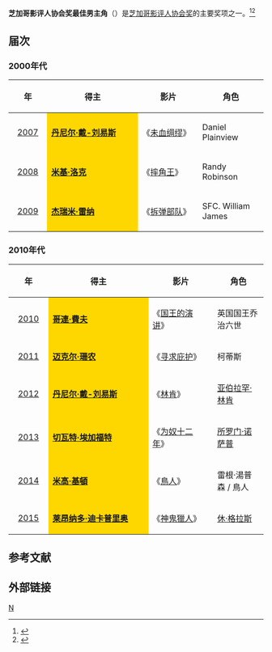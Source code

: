 '''芝加哥影评人协会奖最佳男主角'''（{{lang-en|'''Chicago Film Critics Association Award for Best Actor'''}}）是[[芝加哥影评人协会|芝加哥影评人协会奖]]的主要奖项之一。<ref>{{cite web |url=http://yule.sohu.com/20131218/n391983985.shtml |title=芝加哥等影评人协会扎堆颁奖 《为奴》所向披靡 |accessdate=2013 |publisher=搜狐网 |work= |language=zh-hans |archive-date=2014-03-23 |archive-url=https://web.archive.org/web/20140323044747/http://yule.sohu.com/20131218/n391983985.shtml |dead-url=no }}</ref><ref>{{cite web |url=http://ent.163.com/12/1219/11/8J3778M600034QN3.html |title=芝加哥影评人协会奖揭晓 《猎杀本拉登》横扫 |accessdate=2012 |publisher=网易 |work= |language=zh-hans |archive-date=2020-09-22 |archive-url=https://web.archive.org/web/20200922024640/http://ent.163.com/12/1219/11/8J3778M600034QN3.html |dead-url=no }}</ref>

== 届次 ==
=== 2000年代 ===
{| class="wikitable" width="95%" cellpadding="5"
|-
!width="100"|年
!width="450"|得主
!width="250"|影片
!width="200"|角色
|-
|style="text-align:center;"| [[第20届芝加哥影评人协会奖|2007]] || style="background:#FFD700;" | '''[[丹尼尔·戴-刘易斯|丹尼尔·戴-刘易斯]]''' || 《[[未血绸缪|未血绸缪]]》 || Daniel Plainview
|-
|style="text-align:center;"| [[第21届芝加哥影评人协会奖|2008]] ||  style="background:#FFD700;" | '''[[米基·洛克|米基·洛克]]''' || 《[[摔角王|摔角王]]》 || Randy Robinson
|-
|style="text-align:center;"| [[第22届芝加哥影评人协会奖|2009]] ||  style="background:#FFD700;" |'''[[杰瑞米·雷纳|杰瑞米·雷纳]]''' ||  《[[拆弹部队|拆弹部队]]》 || SFC. William James
|}

=== 2010年代 ===
{| class="wikitable" width="95%" cellpadding="5"
|-
!width="100"|年
!width="450"|得主
!width="250"|影片
!width="200"|角色
|-
|style="text-align:center;"| [[第23届芝加哥影评人协会奖|2010]] ||  style="background:#FFD700;" | '''[[哥連·費夫|哥連·費夫]]''' ||《[[国王的演讲|国王的演讲]]》  || 英国国王乔治六世 
|-
|style="text-align:center;"| [[第24届芝加哥影评人协会奖|2011]] ||  style="background:#FFD700;" | '''[[迈克尔·珊农|迈克尔·珊农]]''' || 《[[寻求庇护|寻求庇护]]》 || 柯蒂斯
|-
|style="text-align:center;"| [[第25届芝加哥影评人协会奖|2012]] ||  style="background:#FFD700;" | '''[[丹尼尔·戴-刘易斯|丹尼尔·戴-刘易斯]]'''||《[[林肯_(2012年电影)|林肯]]》  || [[亚伯拉罕·林肯|亚伯拉罕·林肯]]
|-
|style="text-align:center;"| [[第26届芝加哥影评人协会奖|2013]] || style="background:#FFD700;" | '''[[切瓦特·埃加福特|切瓦特·埃加福特]]'''|| 《[[为奴十二年|为奴十二年]]》  || [[所罗门·诺萨普|所罗门·诺萨普]] 
|-
|style="text-align:center;"| [[第27届芝加哥影评人协会奖|2014]] || style="background:#FFD700;" | '''[[米高·基頓|米高·基頓]]'''|| 《[[鳥人_(2014年電影)|鳥人]]》  || 雷根·湯普森 / 鳥人
|-
|style="text-align:center;"| [[第28届芝加哥影评人协会奖|2015]] || style="background:#FFD700;" | '''[[莱昂纳多·迪卡普里奥|莱昂纳多·迪卡普里奥]]'''|| 《[[神鬼獵人|神鬼獵人]]》  || [[休·格拉斯|休·格拉斯]]
|}

==参考文献==
{{reflist}}

== 外部链接 ==
{{芝加哥影评人协会奖}}

[[Category:芝加哥影评人协会奖|N]]